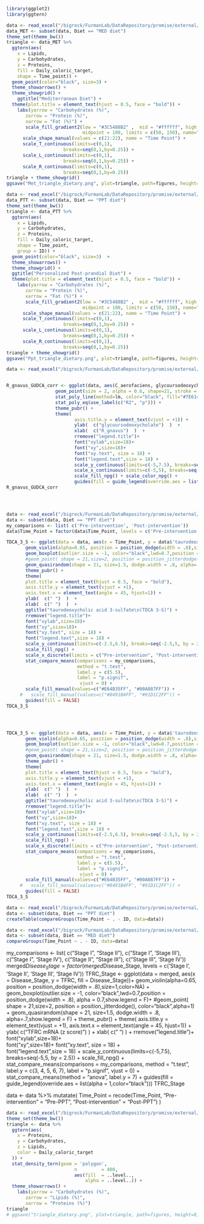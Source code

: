 
```r
library(ggplot2)
library(ggtern)
```


```r
data <- read_excel("/bigrock/FurmanLab/DataRepository/promise/external/Dietary_intervention_diet.xlsx")
data_MET <- subset(data, Diet == "MED diet")
theme_set(theme_bw())
triangle <- data_MET %>%
  ggtern(aes(
    x = Lipids,
    y = Carbohydrates,
    z = Proteins,
    fill = Daily_caloric_target,
    shape = Time_point)) +
  geom_point(color="black", size=3) +
  theme_showarrows() +
  theme_showgrid() +
    ggtitle("Mediterranean Diet") +
  theme(plot.title = element_text(hjust = 0.5, face = "bold")) +
    labs(yarrow = "Carbohydrates (%)",
       zarrow = "Protein (%)",
       xarrow = "Fat (%)") +
       scale_fill_gradient2(low = "#3C5488B2" ,  mid = "#ffffff", high = "#DC0000B2", 
                            midpoint = 100, limits = c(50, 150), name="% Daily\nCaloric Target") +
      scale_shape_manual(values = c(21:22), name = "Time Point") + 
      scale_T_continuous(limits=c(0,1),
                     breaks=seq(0,1,by=0.25)) +
      scale_L_continuous(limits=c(0,1),
                     breaks=seq(0,1,by=0.25)) +
      scale_R_continuous(limits=c(0,1),
                     breaks=seq(0,1,by=0.25))
triangle + theme_showgrid()
ggsave("Met_triangle_dietary.png", plot=triangle, path=figures, height=6.7, width=7, units=c("in"), dpi=300)
```

```r
data <- read_excel("/bigrock/FurmanLab/DataRepository/promise/external/Dietary_intervention_diet.xlsx")
data_PTT <- subset(data, Diet == "PPT diet")
theme_set(theme_bw())
triangle <- data_PTT %>%
  ggtern(aes(
    x = Lipids,
    y = Carbohydrates,
    z = Proteins,
    fill = Daily_caloric_target,
    shape = Time_point,
    group = ID)) +
  geom_point(color="black", size=3)  +
  theme_showarrows() +
  theme_showgrid() +
  ggtitle("Personalized Post-prandial Diet") +
  theme(plot.title = element_text(hjust = 0.5, face = "bold")) +
    labs(yarrow = "Carbohydrates (%)",
       zarrow = "Protein (%)",
       xarrow = "Fat (%)") +
       scale_fill_gradient2(low = "#3C5488B2" ,  mid = "#ffffff", high = "#DC0000B2", 
                            midpoint = 100, limits = c(50, 150), name="% Daily\nCaloric Target") +
      scale_shape_manual(values = c(21:22), name = "Time Point") + 
      scale_T_continuous(limits=c(0,1),
                     breaks=seq(0,1,by=0.25)) +
      scale_L_continuous(limits=c(0,1),
                     breaks=seq(0,1,by=0.25)) +
      scale_R_continuous(limits=c(0,1),
                     breaks=seq(0,1,by=0.25))
triangle + theme_showgrid()
ggsave("Ppt_triangle_dietary.png", plot=triangle, path=figures, height=6.7, width=7, units=c("in"), dpi=300)
```


```r
data <- read_excel("/bigrock/FurmanLab/DataRepository/promise/external/Diet_microbiome_bileacids.xlsx")


R_gnavus_GUDCA_corr <- ggplot(data, aes(C_aerofaciens, glycoursodeoxycholate)) + 
                  geom_point(size = 2, alpha = 0.6, shape=21, stroke = .7, color='black', fill='#F39B7FFF')  +
                  stat_poly_line(method=lm, color="black", fill="#7E6148B2", size=2.75) +
                  stat_poly_eq(use_label(c("R2", "p"))) +
                  theme_pubr() +
                  theme(
                         axis.title.y = element_text(vjust = +1)) +
                         ylab(  c("glycoursodeoxycholate")  )  +
                         xlab(  c("R_gnavus")  )  +
                         rremove("legend.title")+
                         font("xylab",size=18)+  
                         font("xy",size=18)+ 
                         font("xy.text", size = 18) +  
                         font("legend.text",size = 18) +
                         scale_y_continuous(limits=c(-5,7.5), breaks=seq(-5,5, by = 2.5)) + 
                         scale_x_continuous(limits=c(-5,5), breaks=seq(-5,5, by = 2.5)) +
                         scale_fill_npg() + scale_color_npg() +
                         guides(fill = guide_legend(override.aes = list(alpha = 1,color="black")))
R_gnavus_GUDCA_corr





```


```r
data <- read_excel("/bigrock/FurmanLab/DataRepository/promise/external/Diet_microbiome_bileacids.xlsx")
data <- subset(data, Diet == "PPT diet")
my_comparisons <- list( c('Pre-intervention', 'Post-intervention'))
data$Time_Point = factor(data$Time_Point, levels = c('Pre-intervention', 'Post-intervention'))

TDCA_3_S <- ggplot(data = data, aes(x = Time_Point, y = data$'taurodeoxycholic acid 3-sulfate', fill = Time_Point))+
       geom_violin(alpha=0.65, position = position_dodge(width = .8),size=1,color=NA) +
       geom_boxplot(outlier.size = -1, color="black",lwd=0.7,position = position_dodge(width = .8),  alpha = 0.7,show.legend = F)+
       #geom_point( shape = 21,size=2, position = position_jitterdodge(), color="black",alpha=1) +
       geom_quasirandom(shape = 21, size=1.5, dodge.width = .8, alpha=.7,show.legend = F) +
       theme_pubr() +
       theme(
       plot.title = element_text(hjust = 0.5, face = "bold"),
       axis.title.y = element_text(vjust = +1),
       axis.text.x = element_text(angle = 45, hjust=1)) +
       ylab(  c(" ")  )  +
       xlab(  c(" ")  )  +
       ggtitle("taurodeoxycholic acid 3-sulfate\n(TDCA 3-S)") +
       rremove("legend.title")+
       font("xylab",size=18)+  
       font("xy",size=18)+ 
       font("xy.text", size = 18) +  
       font("legend.text",size = 18) +
       scale_y_continuous(limits=c(-2.5,6.5), breaks=seq(-2.5,5, by = 2.5)) + 
       scale_fill_npg() + 
       scale_x_discrete(limits = c("Pre-intervention", "Post-intervention")) +
       stat_compare_means(comparisons = my_comparisons,
                          method = "t.test",
                          label.y = c(5.5),
                          label = "p.signif",
                           vjust = 0) +
       scale_fill_manual(values=c("#E64B35FF", "#00A087FF")) +
     #   scale_fill_manual(values=c("#8491B4FF", "#91D1C2FF")) +
       guides(fill = FALSE)
TDCA_3_S




TDCA_3_S <- ggplot(data = data, aes(x = Time_Point, y = data$'taurodeoxycholic acid 3-sulfate', fill = Time_Point))+
       geom_violin(alpha=0.65, position = position_dodge(width = .8),size=1,color=NA) +
       geom_boxplot(outlier.size = -1, color="black",lwd=0.7,position = position_dodge(width = .8),  alpha = 0.7,show.legend = F)+
       #geom_point( shape = 21,size=2, position = position_jitterdodge(), color="black",alpha=1) +
       geom_quasirandom(shape = 21, size=1.5, dodge.width = .8, alpha=.7,show.legend = F) +
       theme_pubr() +
       theme(
       plot.title = element_text(hjust = 0.5, face = "bold"),
       axis.title.y = element_text(vjust = +1),
       axis.text.x = element_text(angle = 45, hjust=1)) +
       ylab(  c(" ")  )  +
       xlab(  c(" ")  )  +
       ggtitle("taurodeoxycholic acid 3-sulfate\n(TDCA 3-S)") +
       rremove("legend.title")+
       font("xylab",size=18)+  
       font("xy",size=18)+ 
       font("xy.text", size = 18) +  
       font("legend.text",size = 18) +
       scale_y_continuous(limits=c(-2.5,6.5), breaks=seq(-2.5,5, by = 2.5)) + 
       scale_fill_npg() + 
       scale_x_discrete(limits = c("Pre-intervention", "Post-intervention")) +
       stat_compare_means(comparisons = my_comparisons,
                          method = "t.test",
                          label.y = c(5.5),
                          label = "p.signif",
                           vjust = 0) +
       scale_fill_manual(values=c("#E64B35FF", "#00A087FF")) +
     #   scale_fill_manual(values=c("#8491B4FF", "#91D1C2FF")) +
       guides(fill = FALSE)
TDCA_3_S
```


```r
data <- read_excel("/bigrock/FurmanLab/DataRepository/promise/external/Diet_microbiome_bileacids.xlsx")
data <- subset(data, Diet == "PPT diet")
createTable(compareGroups(Time_Point ~ . - ID, data=data))
```

```r
data <- read_excel("/bigrock/FurmanLab/DataRepository/promise/external/Diet_microbiome_bileacids.xlsx")
data <- subset(data, Diet == "MED diet")
compareGroups(Time_Point ~ . - ID, data=data)
```




my_comparisons <- list( c("Stage I", "Stage II"), 
                        c("Stage I", 'Stage III'),
                        c("Stage I", 'Stage IV'),
                        c("Stage II", "Stage III"), 
                        c("Stage III", 'Stage IV'))
merged$Disease_Stage = factor(merged$Disease_Stage, levels = c('Stage I', 'Stage II', 'Stage III', 'Stage IV'))
TFRC_Stage <- ggplot(data = merged, aes(x = Disease_Stage, y = TFRC, fill = Disease_Stage))+
       geom_violin(alpha=0.65, position = position_dodge(width = .8),size=1,color=NA) +
       geom_boxplot(outlier.size = -1, color="black",lwd=0.7,position = position_dodge(width = .8),  alpha = 0.7,show.legend = F)+
       #geom_point( shape = 21,size=2, position = position_jitterdodge(), color="black",alpha=1) +
       geom_quasirandom(shape = 21, size=1.5, dodge.width = .8, alpha=.7,show.legend = F) +
       theme_pubr() +
       theme(
       axis.title.y = element_text(vjust = +1),
       axis.text.x = element_text(angle = 45, hjust=1)) +
       ylab(  c("TFRC mRNA (z score)")  )  +
       xlab(  c(" ")  )  +
       rremove("legend.title")+
       font("xylab",size=18)+  
       font("xy",size=18)+ 
       font("xy.text", size = 18) +  
       font("legend.text",size = 18) +
       scale_y_continuous(limits=c(-5,7.5), breaks=seq(-5,5, by = 2.5)) + 
       scale_fill_npg() + 
       stat_compare_means(comparisons = my_comparisons,
                          method = "t.test",
                          label.y = c(3, 4, 5, 6, 7),
                          label = "p.signif",
                           vjust = 0) +
       stat_compare_means(method = "anova",
                          label.y = 7) +
       guides(fill = guide_legend(override.aes = list(alpha = 1,color="black")))
TFRC_Stage





data <- data %>% 
        mutatate( Time_Point = recode(Time_Point, 
                          "Pre-intervention" = "Pre-PPT",
                          "Post-intervention" = "Post-PPT") )


```r
data <- read_excel("/bigrock/FurmanLab/DataRepository/promise/external/Dietary_intervention_diet.xlsx")
theme_set(theme_bw())
triangle <- data %>%
  ggtern(aes(
    x = Proteins,
    y = Carbohydrates,
    z = Lipids,
    color = Daily_caloric_target
  )) +
  stat_density_tern(geom = 'polygon',
                         n         = 400,
                         aes(fill  = ..level..,
                             alpha = ..level..)) +
  theme_showarrows() +
    labs(yarrow = "Carbohydrates (%)",
       zarrow = "Lipids (%)", 
       xarrow = "Proteins (%)") 
triangle
# ggsave("triangle_dietary.png", plot=triangle, path=figures, height=8, width=8, units=c("in"), dpi=300)
```
